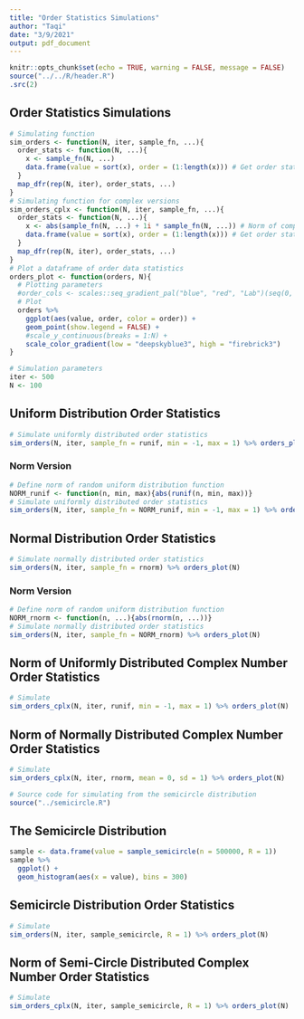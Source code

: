 ```yaml
---
title: "Order Statistics Simulations"
author: "Taqi"
date: "3/9/2021"
output: pdf_document
---
```


```r
knitr::opts_chunk$set(echo = TRUE, warning = FALSE, message = FALSE)
source("../../R/header.R")
.src(2)
```

## Order Statistics Simulations

```r
# Simulating function
sim_orders <- function(N, iter, sample_fn, ...){
  order_stats <- function(N, ...){
    x <- sample_fn(N, ...)
    data.frame(value = sort(x), order = (1:length(x))) # Get order statistics
  }
  map_dfr(rep(N, iter), order_stats, ...)
}
# Simulating function for complex versions
sim_orders_cplx <- function(N, iter, sample_fn, ...){
  order_stats <- function(N, ...){
    x <- abs(sample_fn(N, ...) + 1i * sample_fn(N, ...)) # Norm of complex version
    data.frame(value = sort(x), order = (1:length(x))) # Get order statistics
  }
  map_dfr(rep(N, iter), order_stats, ...)
}
# Plot a dataframe of order data statistics
orders_plot <- function(orders, N){
  # Plotting parameters
  #order_cols <- scales::seq_gradient_pal("blue", "red", "Lab")(seq(0, 1, length.out = N))
  # Plot
  orders %>%
    ggplot(aes(value, order, color = order)) + 
    geom_point(show.legend = FALSE) +
    #scale_y_continuous(breaks = 1:N) +
    scale_color_gradient(low = "deepskyblue3", high = "firebrick3")
}
```

```r
# Simulation parameters
iter <- 500
N <- 100
```


## Uniform Distribution Order Statistics

```r
# Simulate uniformly distributed order statistics
sim_orders(N, iter, sample_fn = runif, min = -1, max = 1) %>% orders_plot(N)
```

### Norm Version

```r
# Define norm of random uniform distribution function
NORM_runif <- function(n, min, max){abs(runif(n, min, max))}
# Simulate uniformly distributed order statistics
sim_orders(N, iter, sample_fn = NORM_runif, min = -1, max = 1) %>% orders_plot(N)
```

## Normal Distribution Order Statistics

```r
# Simulate normally distributed order statistics
sim_orders(N, iter, sample_fn = rnorm) %>% orders_plot(N)
```

### Norm Version

```r
# Define norm of random uniform distribution function
NORM_rnorm <- function(n, ...){abs(rnorm(n, ...))}
# Simulate normally distributed order statistics
sim_orders(N, iter, sample_fn = NORM_rnorm) %>% orders_plot(N)
```


## Norm of Uniformly Distributed Complex Number Order Statistics

```r
# Simulate
sim_orders_cplx(N, iter, runif, min = -1, max = 1) %>% orders_plot(N)
```

## Norm of Normally Distributed Complex Number Order Statistics

```r
# Simulate
sim_orders_cplx(N, iter, rnorm, mean = 0, sd = 1) %>% orders_plot(N)
```

```r
# Source code for simulating from the semicircle distribution
source("../semicircle.R")
```

## The Semicircle Distribution

```r
sample <- data.frame(value = sample_semicircle(n = 500000, R = 1))
sample %>%
  ggplot() +
  geom_histogram(aes(x = value), bins = 300)
```

## Semicircle Distribution Order Statistics

```r
# Simulate
sim_orders(N, iter, sample_semicircle, R = 1) %>% orders_plot(N)
```

## Norm of Semi-Circle Distributed Complex Number Order Statistics

```r
# Simulate
sim_orders_cplx(N, iter, sample_semicircle, R = 1) %>% orders_plot(N)
```

